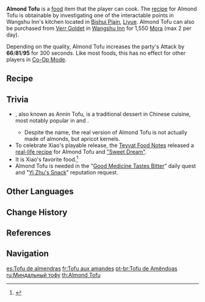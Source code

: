{{Food Infobox
|id              = 108081
|name            = Almond Tofu
|description     = A dessert made
|desc_suspicious = from ground almonds. The almond milk is chilled without being properly ground and strained. You can only lie to yourself that its rough texture is what makes it special.
|desc_basic      = out of almond. It has a silky-smooth texture with a long-lasting aroma of almond. It's named tofu only because of its tofu-like shape.
|desc_delicious  = from ground almonds. It has the exquisite look and texture of that of a piece of white jade, and could pass as an art piece &mdash; so much so that you could not entertain the idea of actually eating it.
|type            = ATK-Boosting Dishes
|effectType      = ATK Up
|effect          = Increases all party members' ATK by (var1) for 300s.
|eff_att1        = ATK
|eff_suspicious1 = 66
|eff_basic1      = 81
|eff_delicious1  = 95
|rarity          = 2
|variant         = "Sweet Dream"
|region          = Liyue
|recipe          = Interactable point in [[Wangshu Inn]]
|source1         = {{Sold By}}
}}
'''Almond Tofu''' is a [[food]] item that the player can cook. The [[recipe]] for Almond Tofu is obtainable by investigating one of the interactable points in Wangshu Inn's kitchen located in [[Bishui Plain]], [[Liyue]]. Almond Tofu can also be purchased from [[Verr Goldet]] in [[Wangshu Inn]] for 1,550 [[Mora]] (max 2 per day).

Depending on the quality, Almond Tofu increases the party's Attack by '''66'''/'''81'''/'''95''' for 300 seconds. Like most foods, this has no effect for other players in [[Co-Op Mode]].

{{Special Dish|Xiao|"Sweet Dream"}}

==Recipe==
{{Recipe
|type = Cooking
|Milk = 3
|Sugar = 1
|Almond = 1
|sort = Milk,Sugar,Almond
}}

==Trivia==
*{{w|Annin Tofu|Almond Tofu}}, also known as Annin Tofu, is a traditional dessert in Chinese cuisine, most notably popular in {{w|Beijing}} and {{w|Guangdong}}.
**Despite the name, the real version of Almond Tofu is not actually made of almonds, but apricot kernels.
*To celebrate Xiao's playable release, the [[Teyvat Food Notes]] released a [https://ys.mihoyo.com/main/news/detail/13899 real-life recipe] for Almond Tofu and [["Sweet Dream"]].
*It is Xiao's favorite food.<ref>{{Ref/VO|Xiao|Favorite Food}}</ref>
*Almond Tofu is needed in the "[[Good Medicine Tastes Bitter]]" daily quest and "[[Yi Zhu's Snack]]" reputation request.

==Other Languages==
{{Other Languages
|en      = Almond Tofu
|zhs     = 杏仁豆腐
|zhs_rm  = Xìngrén Dòufu
|zht     = 杏仁豆腐
|zht_rm  = Xìngrén Dòufu
|zh_tl   = {{w|Annin tofu|Almond Tofu}}
|zh_note = {{Lang|mini=1|zh=杏仁|zh_rm=Xìngrén}} refers to apricot kernels, but the dish itself is often translated as "Almond Tofu."
|ja      = {{Rubi|杏|あん|仁|にん|豆|とう|腐|ふ}}
|ja_rm   = Annin Doufu<ref>{{Ref/VO|Xiao|Favorite Food: Almond Tofu|ja}}</ref>
|ja_tl   = Almond Tofu
|ko      = {{tt|행인두부|杏仁豆腐}}
|ko_rm   = Haengindubu
|ko_tl   = Almond Tofu
|es      = Tofu de almendras
|es_tl   = Almond Tofu
|fr      = Tofu aux amandes
|fr_tl   = Almond Tofu
|ru      = Миндальный тофу
|ru_tl   = Almond Tofu
|th      = Almond Tofu
|vi      = {{tt|Đậu Hũ|豆腐}} {{tt|Hạnh Nhân|杏仁}}
|vi_tl   = Almond Tofu
|de      = Mandeltofu
|de_tl   = Almond Tofu
|id      = Almond Tofu
|pt      = Tofu de Amêndoas
|pt_tl   = Almond Tofu
}}

==Change History==
{{Change History|1.0}}

==References==
{{Reflist|1}}

==Navigation==
{{Food Navbox}}

[[es:Tofu de almendras]]
[[fr:Tofu aux amandes]]
[[pt-br:Tofu de Amêndoas]]
[[ru:Миндальный тофу]]
[[th:Almond Tofu]]
